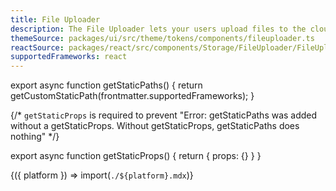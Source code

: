 ```yaml
---
title: File Uploader
description: The File Uploader lets your users upload files to the cloud.
themeSource: packages/ui/src/theme/tokens/components/fileuploader.ts
reactSource: packages/react/src/components/Storage/FileUploader/FileUploader.tsx
supportedFrameworks: react
---
```



export async function getStaticPaths() {
  return getCustomStaticPath(frontmatter.supportedFrameworks);
}

{/*  `getStaticProps` is required to prevent "Error: getStaticPaths was added without a getStaticProps. Without getStaticProps, getStaticPaths does nothing" */}

export async function getStaticProps() {
  return { props: {} }
}

<Fragment>{({ platform }) => import(`./${platform}.mdx`)}</Fragment>
